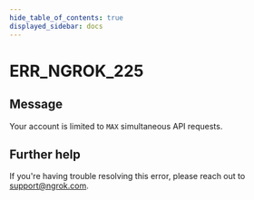 ```yaml
---
hide_table_of_contents: true
displayed_sidebar: docs
---
```



# ERR_NGROK_225

## Message

Your account is limited to `MAX` simultaneous API requests.

<ErrorDetails error="err_ngrok_225" />

## Further help

If you're having trouble resolving this error, please reach out to [support@ngrok.com](mailto:support@ngrok.com?subject=Help%20with%20ERR_NGROK_225).
